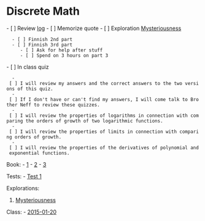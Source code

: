 = Discrete Math =

- [ ] Review [[log]]
- [ ] Memorize quote
- [ ] Exploration [[Mysteriousness]]
   - [ ] Finnish 2nd part
   - [ ] Finnish 3rd part
      - [ ] Ask for help after stuff
      - [ ] Spend on 3 hours on part 3
- [ ] In class quiz
   - [ ] I will review my answers and the correct answers to the two versions of this quiz.
   - [ ] If I don't have or can't find my answers, I will come talk to Brother Neff to review these quizzes.
   - [ ] I will review the properties of logarithms in connection with comparing the orders of growth of two logarithmic functions.
   - [ ] I will review the properties of limits in connection with comparing orders of growth.
   - [ ] I will review the properties of the derivatives of polynomial and exponential functions.

Book:
- [[1]]
- [[2]]
- [[3]]

Tests:
- [[Test 1]]

Explorations:
# [[Mysteriousness]]


Class:
- [[2015-01-20]]
